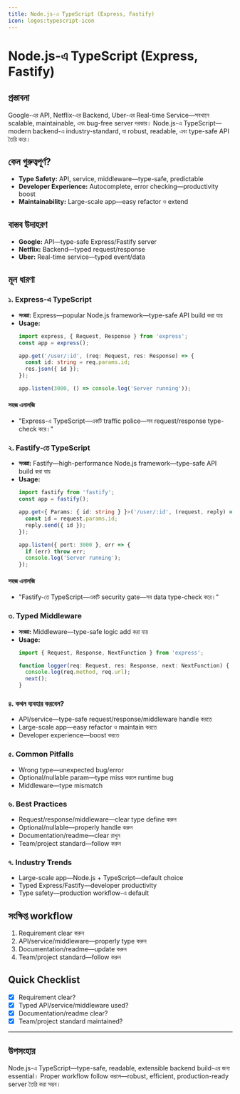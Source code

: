 ```yaml
---
title: Node.js-এ TypeScript (Express, Fastify)
icon: logos:typescript-icon
---
```


# Node.js-এ TypeScript (Express, Fastify)

## প্রস্তাবনা

Google-এর API, Netflix-এর Backend, Uber-এর Real-time Service—সবখানে scalable, maintainable, এবং bug-free server দরকার। Node.js-এ TypeScript—modern backend-এ industry-standard, যা robust, readable, এবং type-safe API তৈরি করে।

## কেন গুরুত্বপূর্ণ?

- **Type Safety:** API, service, middleware—type-safe, predictable
- **Developer Experience:** Autocomplete, error checking—productivity boost
- **Maintainability:** Large-scale app—easy refactor ও extend

## বাস্তব উদাহরণ

- **Google:** API—type-safe Express/Fastify server
- **Netflix:** Backend—typed request/response
- **Uber:** Real-time service—typed event/data

## মূল ধারণা

### ১. Express-এ TypeScript

- **সংজ্ঞা:** Express—popular Node.js framework—type-safe API build করা যায়
- **Usage:**
  ```typescript
  import express, { Request, Response } from 'express';
  const app = express();

  app.get('/user/:id', (req: Request, res: Response) => {
    const id: string = req.params.id;
    res.json({ id });
  });

  app.listen(3000, () => console.log('Server running'));
  ```

#### সহজ এনালজি

- "Express-এ TypeScript—একটি traffic police—সব request/response type-check করে।"

### ২. Fastify-তে TypeScript

- **সংজ্ঞা:** Fastify—high-performance Node.js framework—type-safe API build করা যায়
- **Usage:**
  ```typescript
  import fastify from 'fastify';
  const app = fastify();

  app.get<{ Params: { id: string } }>('/user/:id', (request, reply) => {
    const id = request.params.id;
    reply.send({ id });
  });

  app.listen({ port: 3000 }, err => {
    if (err) throw err;
    console.log('Server running');
  });
  ```

#### সহজ এনালজি

- "Fastify-তে TypeScript—একটি security gate—সব data type-check করে।"

### ৩. Typed Middleware

- **সংজ্ঞা:** Middleware—type-safe logic add করা যায়
- **Usage:**
  ```typescript
  import { Request, Response, NextFunction } from 'express';

  function logger(req: Request, res: Response, next: NextFunction) {
    console.log(req.method, req.url);
    next();
  }
  ```

### ৪. কখন ব্যবহার করবেন?

- API/service—type-safe request/response/middleware handle করতে
- Large-scale app—easy refactor ও maintain করতে
- Developer experience—boost করতে

### ৫. Common Pitfalls

- Wrong type—unexpected bug/error
- Optional/nullable param—type miss করলে runtime bug
- Middleware—type mismatch

### ৬. Best Practices

- Request/response/middleware—clear type define করুন
- Optional/nullable—properly handle করুন
- Documentation/readme—clear রাখুন
- Team/project standard—follow করুন

### ৭. Industry Trends

- Large-scale app—Node.js + TypeScript—default choice
- Typed Express/Fastify—developer productivity
- Type safety—production workflow-এ default

## সংক্ষিপ্ত workflow

1. Requirement clear করুন
2. API/service/middleware—properly type করুন
3. Documentation/readme—update করুন
4. Team/project standard—follow করুন

## Quick Checklist

- [x] Requirement clear?
- [x] Typed API/service/middleware used?
- [x] Documentation/readme clear?
- [x] Team/project standard maintained?

---

## উপসংহার

Node.js-এ TypeScript—type-safe, readable, extensible backend build-এর জন্য essential। Proper workflow follow করলে—robust, efficient, production-ready server তৈরি করা সম্ভব।

